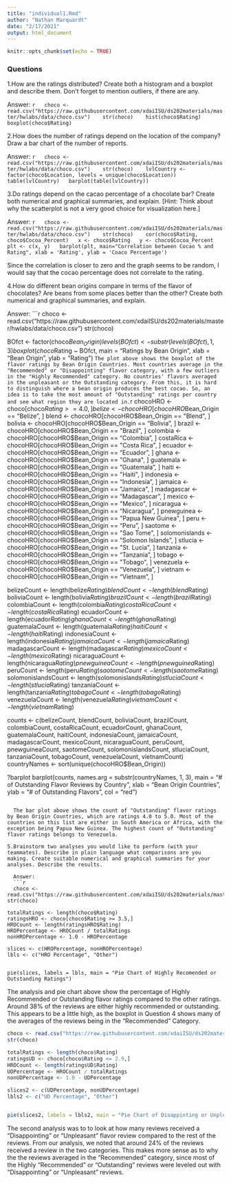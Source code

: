 ```yaml
---
title: "individual1.Rmd"
author: "Nathan Marquardt"
date: "2/17/2021"
output: html_document
---
```


```r
knitr::opts_chunk$set(echo = TRUE)
```

### Questions
1.How are the ratings distributed? Create both a histogram and a boxplot and describe them. Don’t forget to mention outliers, if there are any.

  Answer:
  ```r
  choco <- read.csv("https://raw.githubusercontent.com/xdaiISU/ds202materials/master/hwlabs/data/choco.csv") 
  str(choco) 
  hist(choco$Rating)
  boxplot(choco$Rating)
  ```
  
  
2.How does the number of ratings depend on the location of the company? Draw a bar chart of the number of reports.

  Answer:
  ```r
  choco <- read.csv("https://raw.githubusercontent.com/xdaiISU/ds202materials/master/hwlabs/data/choco.csv") 
  str(choco) 
  lvlCountry <- factor(choco$Location, levels = unique(choco$Location))
  table(lvlCountry)
  barplot(table(lvlCountry))
  ```
  
  
3.Do ratings depend on the cacao percentage of a chocolate bar? Create both numerical and graphical summaries, and explain. [Hint: Think about why the scatterplot is not a very good choice for visualization here.]

  Answer:
  ```r
  choco <- read.csv("https://raw.githubusercontent.com/xdaiISU/ds202materials/master/hwlabs/data/choco.csv") 
  str(choco) 
  cor(choco$Rating, choco$Cocoa_Percent)
  x <- choco$Rating
  y <- choco$Cocoa_Percent
  plt <- c(x, y)
  barplot(plt, main="Correlation between Cocao % and Rating", xlab = 'Rating', ylab = 'Coaco Percentage')
  ```
  
  Since the correlation is closer to zero and the graph seems to be random, I would say that the cocao percentage does not correlate to the rating.
  
4.How do different bean origins compare in terms of the flavor of chocolates? Are beans from some places better than the other? Create both numerical and graphical summaries, and explain.

  Answer:
  ```r
  choco <- read.csv("https://raw.githubusercontent.com/xdaiISU/ds202materials/master/hwlabs/data/choco.csv") 
  str(choco) 

  BOfct <- factor(choco$Bean_Origin)
  levels(BOfct) <- substr(levels(BOfct), 1, 3)
  boxplot(choco$Rating ~ BOfct, main = "Ratings by Bean Origin", xlab = "Bean   Origin", ylab = "Rating")
  ```
The plot above shows the boxplot of the flavor ratings by Bean Origin Countries. Most countries average in the  "Recommended" or "Disappointing" flavor category, with a few outliers in the "Highly Recommended" category. No countries' flavors averaged in the unpleasant or the Outstanding category. From this, it is hard to distinguish where a bean origin produces the best cocao. So, an idea is to take the most amount of "Outstanding" ratings per country and see what region they are located in.
  ```r
  chocoHRO <- choco[choco$Rating >= 4.0,] 
belize <- chocoHRO[chocoHRO$Bean_Origin == "Belize", ]
blend <- chocoHRO[chocoHRO$Bean_Origin == "Blend", ]
bolivia <- chocoHRO[chocoHRO$Bean_Origin == "Bolivia", ]
brazil <- chocoHRO[chocoHRO$Bean_Origin == "Brazil", ]
colombia <- chocoHRO[chocoHRO$Bean_Origin == "Colombia", ]
costaRica <- chocoHRO[chocoHRO$Bean_Origin == "Costa Rica", ]
ecuador <- chocoHRO[chocoHRO$Bean_Origin == "Ecuador", ]
ghana <- chocoHRO[chocoHRO$Bean_Origin == "Ghana", ]
guatemala <- chocoHRO[chocoHRO$Bean_Origin == "Guatemala", ]
haiti <- chocoHRO[chocoHRO$Bean_Origin == "Haiti", ]
indonesia <- chocoHRO[chocoHRO$Bean_Origin == "Indonesia", ]
jamaica <- chocoHRO[chocoHRO$Bean_Origin == "Jamaica", ]
madagascar <- chocoHRO[chocoHRO$Bean_Origin == "Madagascar", ]
mexico <- chocoHRO[chocoHRO$Bean_Origin == "Mexico", ]
nicaragua <- chocoHRO[chocoHRO$Bean_Origin == "Nicaragua", ]
pnewguinea <- chocoHRO[chocoHRO$Bean_Origin == "Papua New Guinea", ]
peru <- chocoHRO[chocoHRO$Bean_Origin == "Peru", ]
saotome <- chocoHRO[chocoHRO$Bean_Origin == "Sao Tome", ]
solomonislands <- chocoHRO[chocoHRO$Bean_Origin == "Solomon Islands", ]
stlucia <- chocoHRO[chocoHRO$Bean_Origin == "St. Lucia", ]
tanzania <- chocoHRO[chocoHRO$Bean_Origin == "Tanzania", ]
tobago <- chocoHRO[chocoHRO$Bean_Origin == "Tobago", ]
venezuela <- chocoHRO[chocoHRO$Bean_Origin == "Venezuela", ]
vietnam <- chocoHRO[chocoHRO$Bean_Origin == "Vietnam", ]


belizeCount <- length(belize$Rating)
blendCount <- length(blend$Rating)
boliviaCount <- length(bolivia$Rating)
brazilCount <- length(brazil$Rating)
colombiaCount <- length(colombia$Rating)
costaRicaCount <- length(costaRica$Rating)
ecuadorCount <- length(ecuador$Rating)
ghanaCount <- length(ghana$Rating)
guatemalaCount <- length(guatemala$Rating)
haitiCount <- length(haiti$Rating)
indonesiaCount <- length(indonesia$Rating)
jamaicaCount <- length(jamaica$Rating)
madagascarCount <- length(madagascar$Rating)
mexicoCount <- length(mexico$Rating)
nicaraguaCount <- length(nicaragua$Rating)
pnewguineaCount <- length(pnewguinea$Rating)
peruCount <- length(peru$Rating)
saotomeCount <- length(saotome$Rating)
solomonislandsCount <- length(solomonislands$Rating)
stluciaCount <- length(stlucia$Rating)
tanzaniaCount <- length(tanzania$Rating)
tobagoCount <- length(tobago$Rating)
venezuelaCount <- length(venezuela$Rating)
vietnamCount <- length(vietnam$Rating)

counts <- c(belizeCount, blendCount, boliviaCount, brazilCount, colombiaCount, costaRicaCount, ecuadorCount, ghanaCount, guatemalaCount, haitiCount, indonesiaCount, jamaicaCount, madagascarCount, mexicoCount, nicaraguaCount, peruCount, pnewguineaCount, saotomeCount, solomonislandsCount, stluciaCount, tanzaniaCount, tobagoCount, venezuelaCount, vietnamCount)
countryNames <- sort(unique(chocoHRO$Bean_Origin))

?barplot
barplot(counts, names.arg = substr(countryNames, 1, 3), main = "# of Outstanding Flavor Reviews by Country", xlab = "Bean Origin Countries", ylab = "# of Outstanding Flavors", col = "red")
```

  The bar plot above shows the count of "Outstanding" flavor ratings by Bean Origin Countries, which are ratings 4.0 to 5.0. Most of the countries on this list are either in South America or Africa, with the exception being Papua New Guinea. The highest count of "Outstanding" flavor ratings belongs to Venezuela.
  
5.Brainstorm two analyses you would like to perform (with your teammates). Describe in plain language what comparisons are you making. Create suitable numerical and graphical summaries for your analyses. Describe the results.

  Answer:
  ```r
  choco <- read.csv("https://raw.githubusercontent.com/xdaiISU/ds202materials/master/hwlabs/data/choco.csv") 
str(choco) 

totalRatings <- length(choco$Rating)
ratingsHRO <- choco[choco$Rating >= 3.5,]
HROCount <- length(ratingsHRO$Rating)
HROPercentage <- HROCount / totalRatings
nonHROPercentage <- 1.0 - HROPercentage

slices <- c(HROPercentage, nonHROPercentage)
lbls <- c("HRO Percentage", "Other")


pie(slices, labels = lbls, main = "Pie Chart of Highly Recomended or Outstanding Ratings")
```

The analysis and pie chart above show the percentage of Highly Recommended or Outstanding flavor ratings compared to the other ratings. Around 38% of the reviews are either highly recommended or outstanding. This appears to be a little high, as the boxplot in Question 4 shows many of the averages of the reviews being in the "Recommended" Category.

```r
choco <- read.csv("https://raw.githubusercontent.com/xdaiISU/ds202materials/master/hwlabs/data/choco.csv") 
str(choco) 

totalRatings <- length(choco$Rating)
ratingsUD <- choco[choco$Rating <= 2.9,]
HROCount <- length(ratingsUD$Rating)
UDPercentage <- HROCount / totalRatings
nonUDPercentage <- 1.0 - UDPercentage

slices2 <- c(UDPercentage, nonUDPercentage)
lbls2 <- c("UD Percentage", "Other")


pie(slices2, labels = lbls2, main = "Pie Chart of Disappinting or Unplesant Ratings")
```

The second analysis was to to look at how many reviews received a "Disappointing" or "Unpleasant" flavor review compared to the rest of the reviews. From our analysis, we noted that around 24% of the reviews received a review in the two categories. This makes more sense as to why the the reviews averaged in the "Recommended" category, since most of the Highly "Recommended" or "Outstanding" reviews were leveled out with "Disappointing" or "Unpleasant" reviews. 
